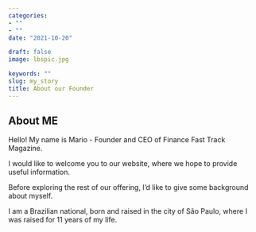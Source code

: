 ---
categories:
- ""
- ""
date: "2021-10-20"

draft: false
image: lbspic.jpg

keywords: ""
slug: my_story
title: About our Founder
---
## About ME
Hello! My name is Mario - Founder and CEO of Finance Fast Track Magazine.

I would like to welcome you to our website, where we hope to provide useful information. 

Before exploring the rest of our offering, I'd like to give some background about myself.

I am a Brazilian national, born and raised in the city of São Paulo, where I was raised for 11 years of my life.
